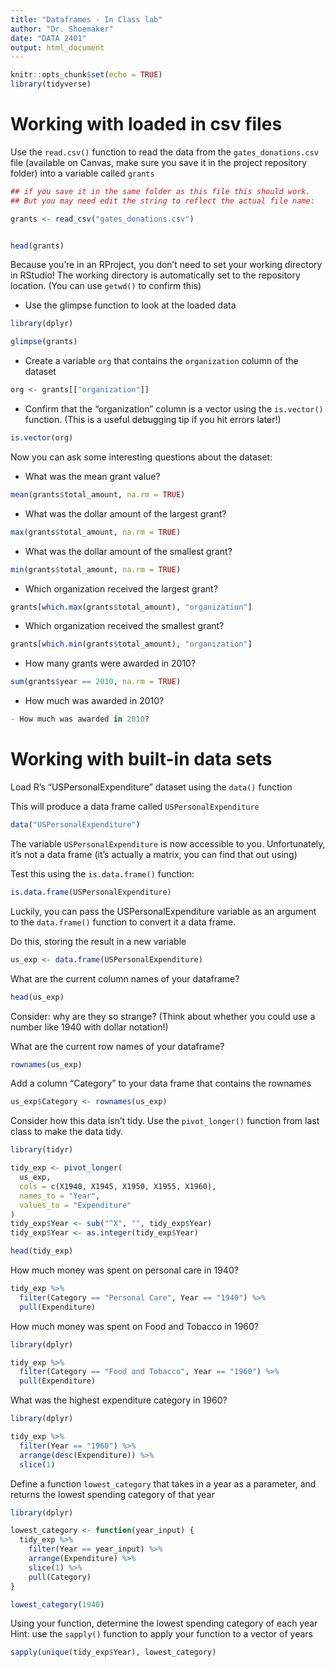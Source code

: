 ```yaml
---
title: "Dataframes - In Class lab"
author: "Dr. Shoemaker"
date: "DATA 2401"
output: html_document
---
```


```r
knitr::opts_chunk$set(echo = TRUE)
library(tidyverse)
```

# Working with loaded in csv files


Use the `read.csv()` function to read the data from the `gates_donations.csv` file (available on Canvas, make sure you save it in the project repository folder) into a variable called `grants` 

```r
## if you save it in the same folder as this file this should work. 
## But you may need edit the string to reflect the actual file name: 

grants <- read_csv("gates_donations.csv")


head(grants)
```

Because you're in an RProject, you don't need to set your working directory in RStudio! The working directory is automatically set to the repository location. (You can use `getwd()` to confirm this)

- Use the glimpse function to look at the loaded data

```r
library(dplyr)

glimpse(grants)

```


- Create a variable `org` that contains the `organization` column of the dataset

```r
org <- grants[["organization"]]
```


- Confirm that the "organization" column is a vector using the `is.vector()` function. (This is a useful debugging tip if you hit errors later!)

```r
is.vector(org)

```


Now you can ask some interesting questions about the dataset:

- What was the mean grant value?

```r
mean(grants$total_amount, na.rm = TRUE)
```


- What was the dollar amount of the largest grant?

```r
max(grants$total_amount, na.rm = TRUE)
```


- What was the dollar amount of the smallest grant?

```r
min(grants$total_amount, na.rm = TRUE)
```


- Which organization received the largest grant?

```r
grants[which.max(grants$total_amount), "organization"]

```


- Which organization received the smallest grant?

```r
grants[which.min(grants$total_amount), "organization"]
```

- How many grants were awarded in 2010?

```r
sum(grants$year == 2010, na.rm = TRUE)
```

- How much was awarded in 2010? 

```r
- How much was awarded in 2010? 
```


# Working with built-in data sets

Load R's "USPersonalExpenditure" dataset using the `data()` function

This will produce a data frame called `USPersonalExpenditure`
```r
data("USPersonalExpenditure")
```

The variable `USPersonalExpenditure` is now accessible to you. Unfortunately, it's not a data frame (it's actually a matrix, you can find that out using) 

Test this using the `is.data.frame()` function:

```r
is.data.frame(USPersonalExpenditure)
```

Luckily, you can pass the USPersonalExpenditure variable as an argument to the `data.frame()` function to convert it a data frame.

Do this, storing the result in a new variable

```r
us_exp <- data.frame(USPersonalExpenditure)
```


What are the current column names of your dataframe?
```r
head(us_exp)

```


Consider: why are they so strange? (Think about whether you could use a number like 1940 with dollar notation!)

What are the current row names of your dataframe?
```r
rownames(us_exp)
```


Add a column "Category" to your data frame that contains the rownames

```r
us_exp$Category <- rownames(us_exp)
```

Consider how this data isn't tidy. Use the `pivot_longer()` function from last class to make the data tidy. 

```r
library(tidyr)

tidy_exp <- pivot_longer(
  us_exp,
  cols = c(X1940, X1945, X1950, X1955, X1960), 
  names_to = "Year",
  values_to = "Expenditure"
)
tidy_exp$Year <- sub("^X", "", tidy_exp$Year)
tidy_exp$Year <- as.integer(tidy_exp$Year)

head(tidy_exp)

```


How much money was spent on personal care in 1940?
```r
tidy_exp %>%
  filter(Category == "Personal Care", Year == "1940") %>%
  pull(Expenditure)
```


How much money was spent on Food and Tobacco in 1960?
```r
library(dplyr)

tidy_exp %>%
  filter(Category == "Food and Tobacco", Year == "1960") %>%
  pull(Expenditure)

```


What was the highest expenditure category in 1960?
```r
library(dplyr)

tidy_exp %>%
  filter(Year == "1960") %>%
  arrange(desc(Expenditure)) %>%
  slice(1)

```


Define a function `lowest_category` that takes in a year as a parameter, and returns the lowest spending category of that year
```r
library(dplyr)

lowest_category <- function(year_input) {
  tidy_exp %>%
    filter(Year == year_input) %>%
    arrange(Expenditure) %>%
    slice(1) %>%
    pull(Category)
}

```

```r
lowest_category(1940)

```


Using your function, determine the lowest spending category of each year
Hint: use the `sapply()` function to apply your function to a vector of years

```r
sapply(unique(tidy_exp$Year), lowest_category)
```
